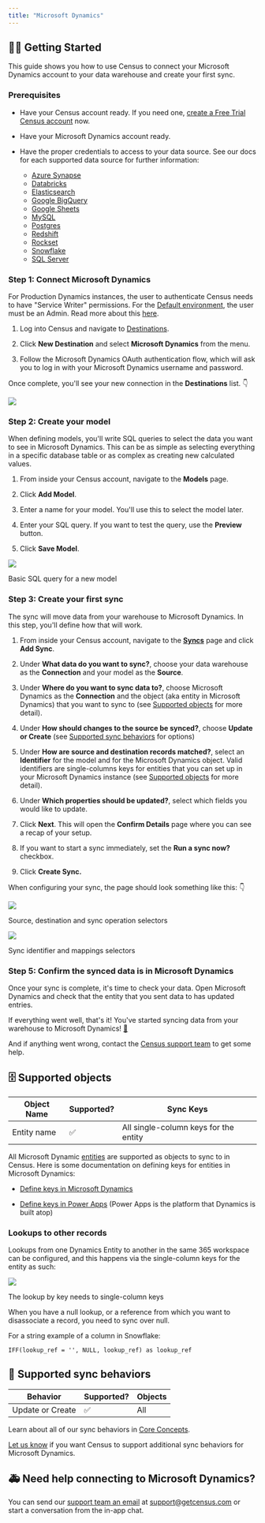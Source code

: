 ```yaml
---
title: "Microsoft Dynamics"
---
```


## 🏃‍♀️ Getting Started

This guide shows you how to use Census to connect your Microsoft Dynamics account to your data warehouse and create your first sync.

### Prerequisites

* Have your Census account ready. If you need one, [create a Free Trial Census account](https://app.getcensus.com/) now.

* Have your Microsoft Dynamics account ready.

* Have the proper credentials to access to your data source. See our docs for each supported data source for further information:  
   * [Azure Synapse](/sources/azure-synapse)  
   * [Databricks](https://docs.getcensus.com/sources/databricks)  
   * [Elasticsearch](https://docs.getcensus.com/sources/elasticsearch)  
   * [Google BigQuery](https://docs.getcensus.com/sources/google-bigquery)  
   * [Google Sheets](https://docs.getcensus.com/sources/google-sheets)  
   * [MySQL](https://docs.getcensus.com/sources/mysql)  
   * [Postgres](https://docs.getcensus.com/sources/postgres)  
   * [Redshift](https://docs.getcensus.com/sources/redshift)  
   * [Rockset](https://docs.getcensus.com/sources/rockset)  
   * [Snowflake](https://docs.getcensus.com/sources/snowflake)  
   * [SQL Server](https://docs.getcensus.com/sources/sql-server)

### Step 1: Connect Microsoft Dynamics

For Production Dynamics instances, the user to authenticate Census needs to have "Service Writer" permissions. For the [Default environment](https://docs.microsoft.com/en-us/power-platform/admin/environments-overview#the-default-environment), the user must be an Admin. Read more about this [here](https://docs.microsoft.com/en-us/power-platform/admin/database-security).

1. Log into Census and navigate to [Destinations](https://app.getcensus.com/destinations).

2. Click **New Destination** and select **Microsoft Dynamics** from the menu.

3. Follow the Microsoft Dynamics OAuth authentication flow, which will ask you to log in with your Microsoft Dynamics username and password.

Once complete, you'll see your new connection in the **Destinations** list. 👇

![](/images/destinations/Screen%20Shot%202022-06-23%20at%2010.54.40%20AM.png)

### Step 2: Create your model

When defining models, you'll write SQL queries to select the data you want to see in Microsoft Dynamics. This can be as simple as selecting everything in a specific database table or as complex as creating new calculated values.

1. From inside your Census account, navigate to the **Models** page.

2. Click **Add Model**.

3. Enter a name for your model. You'll use this to select the model later.

4. Enter your SQL query. If you want to test the query, use the **Preview** button.

5. Click **Save Model**.

![](/images/destinations/202201_Model_Page.png)

Basic SQL query for a new model

### Step 3: Create your first sync

The sync will move data from your warehouse to Microsoft Dynamics. In this step, you'll define how that will work.

1. From inside your Census account, navigate to the [**Syncs**](https://app.getcensus.com/syncs) page and click **Add Sync**.

2. Under **What data do you want to sync?**, choose your data warehouse as the **Connection** and your model as the **Source**.

3. Under **Where do you want to sync data to?**, choose Microsoft Dynamics as the **Connection** and the object (aka entity in Microsoft Dynamics) that you want to sync to (see [Supported objects](/destinations/microsoft-dynamics#supported-objects) for more detail).

4. Under **How should changes to the source be synced?**, choose **Update or Create** (see [Supported sync behaviors](/destinations/microsoft-dynamics#supported-sync-behaviors) for options)

5. Under **How are source and destination records matched?**, select an **Identifier** for the model and for the Microsoft Dynamics object. Valid identifiers are single-columns keys for entities that you can set up in your Microsoft Dynamics instance (see [Supported objects](/destinations/microsoft-dynamics#supported-objects) for more detail).

6. Under **Which properties should be updated?**, select which fields you would like to update.

7. Click **Next**. This will open the **Confirm Details** page where you can see a recap of your setup.

8. If you want to start a sync immediately, set the **Run a sync now?** checkbox.

9. Click **Create Sync.**

When configuring your sync, the page should look something like this: 👇

![](/images/destinations/Screen%20Shot%202022-06-23%20at%2011.05.27%20AM.png)

Source, destination and sync operation selectors

![](/images/destinations/Screen%20Shot%202022-06-23%20at%2011.06.35%20AM.png)

Sync identifier and mappings selectors

### Step 5: Confirm the synced data is in Microsoft Dynamics

Once your sync is complete, it's time to check your data. Open Microsoft Dynamics and check that the entity that you sent data to has updated entries.

If everything went well, that's it! You've started syncing data from your warehouse to Microsoft Dynamics! [🥳️](https://emojikeyboard.org/copy/Partying%5FFace%5FEmoji%5F%F0%9F%A5%B3%EF%B8%8F?utm%5Fsource=extlink)

And if anything went wrong, contact the [Census support team](mailto:support@getcensus.com) to get some help.

## 🗄 Supported objects

| **Object Name** | **Supported?** | **Sync Keys**                         |
| --------------- | -------------- | ------------------------------------- |
| Entity name     | ✅              | All single-column keys for the entity |

All Microsoft Dynamic [entities](https://docs.microsoft.com/en-us/dynamics365/customerengagement/on-premises/developer/introduction-entities?view=op-9-1) are supported as objects to sync to in Census. Here is some documentation on defining keys for entities in Microsoft Dynamics:

* [Define keys in Microsoft Dynamics](https://docs.microsoft.com/en-us/dynamics365/customerengagement/on-premises/customize/define-alternate-keys-reference-records?view=op-9-1)

* [Define keys in Power Apps](https://docs.microsoft.com/en-us/power-apps/maker/data-platform/define-alternate-keys-portal) (Power Apps is the platform that Dynamics is built atop)

### Lookups to other records

Lookups from one Dynamics Entity to another in the same 365 workspace can be configured, and this happens via the single-column keys for the entity as such:

![](/images/destinations/image.png)

The lookup by key needs to single-column keys

When you have a null lookup, or a reference from which you want to disassociate a record, you need to sync over null.

For a string example of a column in Snowflake:

`IFF(lookup_ref = '', NULL, lookup_ref) as lookup_ref`

## 🔄 Supported sync behaviors

| **Behavior**     | **Supported?** | **Objects** |
| ---------------- | -------------- | ----------- |
| Update or Create | ✅              | All         |

Learn about all of our sync behaviors in [Core Concepts](/basics/core-concept#sync-behaviors).

[Let us know](mailto:support@getcensus.com) if you want Census to support additional sync behaviors for Microsoft Dynamics.

## 🚑 Need help connecting to Microsoft Dynamics?

You can send our [support team an email](mailto:support@getcensus.com) at support@getcensus.com or start a conversation from the in-app chat.